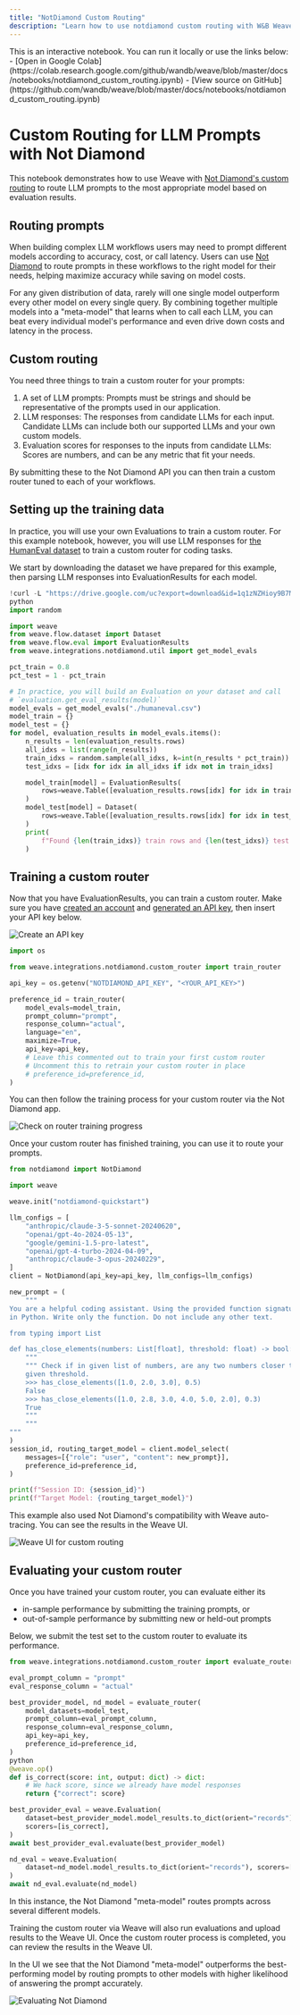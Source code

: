 ```yaml
---
title: "NotDiamond Custom Routing"
description: "Learn how to use notdiamond custom routing with W&B Weave"
---
```


<Note>
This is an interactive notebook. You can run it locally or use the links below:
- [Open in Google Colab](https://colab.research.google.com/github/wandb/weave/blob/master/docs/notebooks/notdiamond_custom_routing.ipynb)
- [View source on GitHub](https://github.com/wandb/weave/blob/master/docs/notebooks/notdiamond_custom_routing.ipynb)
</Note>

# Custom Routing for LLM Prompts with Not Diamond

This notebook demonstrates how to use Weave with [Not Diamond's custom routing](https://docs.notdiamond.ai/docs/router-training-quickstart) to route LLM prompts to the most appropriate model based on evaluation results.

## Routing prompts

When building complex LLM workflows users may need to prompt different models according to accuracy, cost, or call latency.
Users can use [Not Diamond](https://www.notdiamond.ai/) to route prompts in these workflows to the right model for their needs, helping maximize accuracy while saving on model costs.

For any given distribution of data, rarely will one single model outperform every other model on every single query. By combining together multiple models into a "meta-model" that learns when to call each LLM, you can beat every individual model's performance and even drive down costs and latency in the process.

## Custom routing

You need three things to train a custom router for your prompts:

1. A set of LLM prompts: Prompts must be strings and should be representative of the prompts used in our application.
1. LLM responses: The responses from candidate LLMs for each input. Candidate LLMs can include both our supported LLMs and your own custom models.
1. Evaluation scores for responses to the inputs from candidate LLMs: Scores are numbers, and can be any metric that fit your needs.

By submitting these to the Not Diamond API you can then train a custom router tuned to each of your workflows.

## Setting up the training data

In practice, you will use your own Evaluations to train a custom router. For this example notebook, however, you will use LLM responses
for [the HumanEval dataset](https://github.com/openai/human-eval) to train a custom router for coding tasks.

We start by downloading the dataset we have prepared for this example, then parsing LLM responses into EvaluationResults for each model.

```python
!curl -L "https://drive.google.com/uc?export=download&id=1q1zNZHioy9B7M-WRjsJPkfvFosfaHX38" -o humaneval.csv
python
import random

import weave
from weave.flow.dataset import Dataset
from weave.flow.eval import EvaluationResults
from weave.integrations.notdiamond.util import get_model_evals

pct_train = 0.8
pct_test = 1 - pct_train

# In practice, you will build an Evaluation on your dataset and call
# `evaluation.get_eval_results(model)`
model_evals = get_model_evals("./humaneval.csv")
model_train = {}
model_test = {}
for model, evaluation_results in model_evals.items():
    n_results = len(evaluation_results.rows)
    all_idxs = list(range(n_results))
    train_idxs = random.sample(all_idxs, k=int(n_results * pct_train))
    test_idxs = [idx for idx in all_idxs if idx not in train_idxs]

    model_train[model] = EvaluationResults(
        rows=weave.Table([evaluation_results.rows[idx] for idx in train_idxs])
    )
    model_test[model] = Dataset(
        rows=weave.Table([evaluation_results.rows[idx] for idx in test_idxs])
    )
    print(
        f"Found {len(train_idxs)} train rows and {len(test_idxs)} test rows for {model}."
    )
```

## Training a custom router

Now that you have EvaluationResults, you can train a custom router. Make sure you have [created an account](https://app.notdiamond.ai/keys) and
[generated an API key](https://app.notdiamond.ai/keys), then insert your API key below.

![Create an API key](/weave/guides/integrations/imgs/notdiamond/api-keys.png)

```python
import os

from weave.integrations.notdiamond.custom_router import train_router

api_key = os.getenv("NOTDIAMOND_API_KEY", "<YOUR_API_KEY>")

preference_id = train_router(
    model_evals=model_train,
    prompt_column="prompt",
    response_column="actual",
    language="en",
    maximize=True,
    api_key=api_key,
    # Leave this commented out to train your first custom router
    # Uncomment this to retrain your custom router in place
    # preference_id=preference_id,
)
```

You can then follow the training process for your custom router via the Not Diamond app.

![Check on router training progress](/weave/guides/integrations/imgs/notdiamond/router-preferences.png)

Once your custom router has finished training, you can use it to route your prompts.

```python
from notdiamond import NotDiamond

import weave

weave.init("notdiamond-quickstart")

llm_configs = [
    "anthropic/claude-3-5-sonnet-20240620",
    "openai/gpt-4o-2024-05-13",
    "google/gemini-1.5-pro-latest",
    "openai/gpt-4-turbo-2024-04-09",
    "anthropic/claude-3-opus-20240229",
]
client = NotDiamond(api_key=api_key, llm_configs=llm_configs)

new_prompt = (
    """
You are a helpful coding assistant. Using the provided function signature, write the implementation for the function
in Python. Write only the function. Do not include any other text.

from typing import List

def has_close_elements(numbers: List[float], threshold: float) -> bool:
    """
    """ Check if in given list of numbers, are any two numbers closer to each other than
    given threshold.
    >>> has_close_elements([1.0, 2.0, 3.0], 0.5)
    False
    >>> has_close_elements([1.0, 2.8, 3.0, 4.0, 5.0, 2.0], 0.3)
    True
    """
    """
"""
)
session_id, routing_target_model = client.model_select(
    messages=[{"role": "user", "content": new_prompt}],
    preference_id=preference_id,
)

print(f"Session ID: {session_id}")
print(f"Target Model: {routing_target_model}")
```

This example also used Not Diamond's compatibility with Weave auto-tracing. You can see the results in the Weave UI.

![Weave UI for custom routing](/weave/guides/integrations/imgs/notdiamond/weave-trace.png)

## Evaluating your custom router

Once you have trained your custom router, you can evaluate either its

- in-sample performance by submitting the training prompts, or
- out-of-sample performance by submitting new or held-out prompts

Below, we submit the test set to the custom router to evaluate its performance.

```python
from weave.integrations.notdiamond.custom_router import evaluate_router

eval_prompt_column = "prompt"
eval_response_column = "actual"

best_provider_model, nd_model = evaluate_router(
    model_datasets=model_test,
    prompt_column=eval_prompt_column,
    response_column=eval_response_column,
    api_key=api_key,
    preference_id=preference_id,
)
python
@weave.op()
def is_correct(score: int, output: dict) -> dict:
    # We hack score, since we already have model responses
    return {"correct": score}

best_provider_eval = weave.Evaluation(
    dataset=best_provider_model.model_results.to_dict(orient="records"),
    scorers=[is_correct],
)
await best_provider_eval.evaluate(best_provider_model)

nd_eval = weave.Evaluation(
    dataset=nd_model.model_results.to_dict(orient="records"), scorers=[is_correct]
)
await nd_eval.evaluate(nd_model)
```

In this instance, the Not Diamond "meta-model" routes prompts across several different models.

Training the custom router via Weave will also run evaluations and upload results to the Weave UI. Once the custom router process is completed, you can review the results in the Weave UI.

In the UI we see that the Not Diamond "meta-model" outperforms the best-performing model by routing prompts to other models with higher likelihood of answering the prompt accurately.

![Evaluating Not Diamond](/weave/guides/integrations/imgs/notdiamond/evaluations.png)

